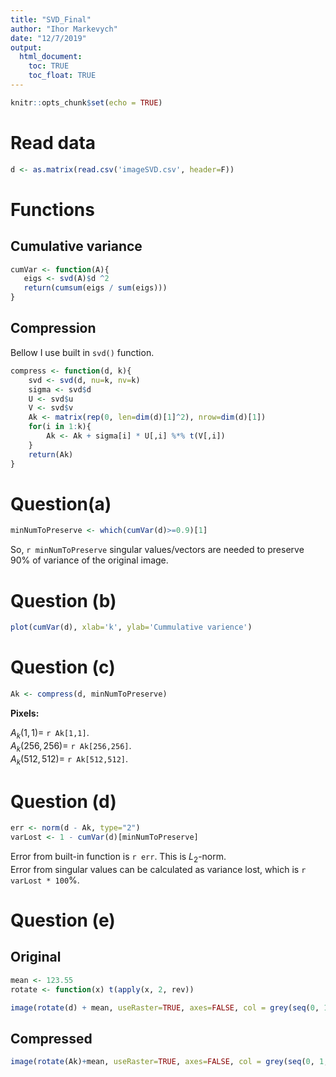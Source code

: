 ---
title: "SVD_Final"
author: "Ihor Markevych"
date: "12/7/2019"
output: 
  html_document:
    toc: TRUE
    toc_float: TRUE
---

```{r setup, include=FALSE}
knitr::opts_chunk$set(echo = TRUE)
```

# Read data

```{r}
d <- as.matrix(read.csv('imageSVD.csv', header=F))
```

# Functions

## Cumulative variance

```{r}
cumVar <- function(A){
   eigs <- svd(A)$d ^2
   return(cumsum(eigs / sum(eigs)))
}
```

## Compression

Bellow I use built in `svd()` function.

```{r}
compress <- function(d, k){
    svd <- svd(d, nu=k, nv=k)
    sigma <- svd$d
    U <- svd$u
    V <- svd$v
    Ak <- matrix(rep(0, len=dim(d)[1]^2), nrow=dim(d)[1])
    for(i in 1:k){
        Ak <- Ak + sigma[i] * U[,i] %*% t(V[,i])
    }
    return(Ak)
}
```

# Question(a)

```{r}
minNumToPreserve <- which(cumVar(d)>=0.9)[1]
```

So, `r minNumToPreserve` singular values/vectors are needed to preserve 90% of variance of the original image.

# Question (b)

```{r}
plot(cumVar(d), xlab='k', ylab='Cummulative varience')
```

# Question (c)

```{r}
Ak <- compress(d, minNumToPreserve)
```

**Pixels:**   

$A_k (1,1)=$ `r Ak[1,1]`.  
$A_k (256,256)=$ `r Ak[256,256]`.  
$A_k (512,512)=$ `r Ak[512,512]`.

# Question (d)

```{r}
err <- norm(d - Ak, type="2") 
varLost <- 1 - cumVar(d)[minNumToPreserve]
```

Error from built-in function is `r err`. This is $L_2$-norm.  
Error from singular values can be calculated as variance lost, which is `r varLost * 100`%.


# Question (e)

## Original
```{r}
mean <- 123.55
rotate <- function(x) t(apply(x, 2, rev))

image(rotate(d) + mean, useRaster=TRUE, axes=FALSE, col = grey(seq(0, 1, length = 256)))
```

## Compressed

```{r}
image(rotate(Ak)+mean, useRaster=TRUE, axes=FALSE, col = grey(seq(0, 1, length = 256)))
```
